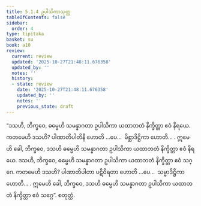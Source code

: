 ```yaml
---
title: 5.1.4 ဥပါသိကာသုတ္တ
tableOfContents: false
sidebar:
  order: 4
type: tipitaka
basket: su
book: a10
review:
  current: review
  updated: '2025-10-27T21:48:11.676358'
  updated_by: ''
  notes: ''
  history:
  - state: review
    date: '2025-10-27T21:48:11.676358'
    updated_by: ''
    notes: ''
    previous_state: draft
---
```



<ReviewStatus review={frontmatter.review} showDetails={true} />

<HypothesisAnnotation frontmatter={frontmatter} />

<DynamicBreadcrumb />

<Division number="214" book="a10" e="ch" v="17" p="494">

<Paragraph number="1423" book="a10">
“ဒသဟိ, ဘိက္ခဝေ, ဓမ္မေဟိ သမန္နာဂတာ ဥပါသိကာ ယထာဘတံ နိက္ခိတ္တာ ဧဝံ နိရယေ. ကတမေဟိ ဒသဟိ? ပါဏာတိပါတိနီ ဟောတိ …ပေ…  မိစ္ဆာဒိဋ္ဌိကာ ဟောတိ… . ဣမေဟိ ခေါ, ဘိက္ခဝေ, ဒသဟိ ဓမ္မေဟိ သမန္နာဂတာ ဥပါသိကာ ယထာဘတံ နိက္ခိတ္တာ ဧဝံ နိရယေ.
</Paragraph>

<Paragraph number="1424" book="a10">
ဒသဟိ, ဘိက္ခဝေ, ဓမ္မေဟိ သမန္နာဂတာ ဥပါသိကာ ယထာဘတံ နိက္ခိတ္တာ ဧဝံ သဂ္ဂေ. ကတမေဟိ ဒသဟိ? ပါဏာတိပါတာ ပဋိဝိရတာ ဟောတိ …ပေ…  သမ္မာဒိဋ္ဌိကာ ဟောတိ… . ဣမေဟိ ခေါ, ဘိက္ခဝေ, ဒသဟိ ဓမ္မေဟိ သမန္နာဂတာ ဥပါသိကာ ယထာဘတံ နိက္ခိတ္တာ ဧဝံ သဂ္ဂေ”.

</Paragraph>
</Division>

<Paragraph number="1425" type="center" book="a10">
စတုတ္ထံ.
</Paragraph>
